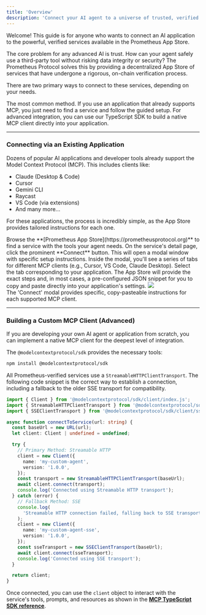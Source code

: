 ```yaml
---
title: 'Overview'
description: 'Connect your AI agent to a universe of trusted, verified tools from the Prometheus App Store.'
---
```


Welcome! This guide is for anyone who wants to connect an AI application to the powerful, verified services available in the Prometheus App Store.

The core problem for any advanced AI is trust. How can your agent safely use a third-party tool without risking data integrity or security? The Prometheus Protocol solves this by providing a decentralized App Store of services that have undergone a rigorous, on-chain verification process.

There are two primary ways to connect to these services, depending on your needs.

<CardGroup cols={2}>
  <Card
    title="Using an Existing MCP Client"
    href="#connecting-via-an-existing-application"
    icon="plug">
    The most common method. If you use an application that already supports MCP,
    you just need to find a service and follow the guided setup.
  </Card>
  <Card
    title="Building a Custom MCP Client"
    href="#building-a-custom-mcp-client-advanced"
    icon="code">
    For advanced integration, you can use our TypeScript SDK to build a native
    MCP client directly into your application.
  </Card>
</CardGroup>

---

### Connecting via an Existing Application

Dozens of popular AI applications and developer tools already support the Model Context Protocol (MCP). This includes clients like:

- Claude (Desktop & Code)
- Cursor
- Gemini CLI
- Raycast
- VS Code (via extensions)
- And many more...

For these applications, the process is incredibly simple, as the App Store provides tailored instructions for each one.

<Steps>
  <Step title="Discover a Service">
    Browse the **[Prometheus App Store](https://prometheusprotocol.org)** to
    find a service with the tools your agent needs.
  </Step>
  <Step title="Click 'Connect'">
    On the service's detail page, click the prominent **Connect** button. This
    will open a modal window with specific setup instructions.
  </Step>
  <Step title="Select Your Application">
    Inside the modal, you'll see a series of tabs for different MCP clients
    (e.g., Cursor, VS Code, Claude Desktop). Select the tab corresponding to
    your application.
  </Step>
  <Step title="Follow the Guided Instructions">
    The App Store will provide the exact steps and, in most cases, a
    pre-configured JSON snippet for you to copy and paste directly into your
    application's settings.
  </Step>
</Steps>

<Frame>
  <img src="/images/app-store-install-modal.png" />
  <figcaption>
    The 'Connect' modal provides specific, copy-pasteable instructions for each
    supported MCP client.
  </figcaption>
</Frame>

---

### Building a Custom MCP Client (Advanced)

If you are developing your own AI agent or application from scratch, you can implement a native MCP client for the deepest level of integration.

The `@modelcontextprotocol/sdk` provides the necessary tools:

```bash
npm install @modelcontextprotocol/sdk
```

All Prometheus-verified services use a `StreamableHTTPClientTransport`. The following code snippet is the correct way to establish a connection, including a fallback to the older SSE transport for compatibility.

```typescript
import { Client } from '@modelcontextprotocol/sdk/client/index.js';
import { StreamableHTTPClientTransport } from '@modelcontextprotocol/sdk/client/streamableHttp.js';
import { SSEClientTransport } from '@modelcontextprotocol/sdk/client/sse.js';

async function connectToService(url: string) {
  const baseUrl = new URL(url);
  let client: Client | undefined = undefined;

  try {
    // Primary Method: Streamable HTTP
    client = new Client({
      name: 'my-custom-agent',
      version: '1.0.0',
    });
    const transport = new StreamableHTTPClientTransport(baseUrl);
    await client.connect(transport);
    console.log('Connected using Streamable HTTP transport');
  } catch (error) {
    // Fallback Method: SSE
    console.log(
      'Streamable HTTP connection failed, falling back to SSE transport',
    );
    client = new Client({
      name: 'my-custom-agent-sse',
      version: '1.0.0',
    });
    const sseTransport = new SSEClientTransport(baseUrl);
    await client.connect(sseTransport);
    console.log('Connected using SSE transport');
  }

  return client;
}
```

Once connected, you can use the `client` object to interact with the service's tools, prompts, and resources as shown in the **[MCP TypeScript SDK reference](https://github.com/modelcontextprotocol/typescript-sdk)**.
